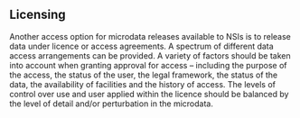 ## Licensing {#sec-licensing}

Another access option for microdata releases available to NSIs is to release data under licence or access agreements. A spectrum of different data access arrangements can be provided. A variety of factors should be taken into account when granting approval for access -- including the purpose of the access, the status of the user, the legal framework, the status of the data, the availability of facilities and the history of access. The levels of control over use and user applied within the licence should be balanced by the level of detail and/or perturbation in the microdata.

